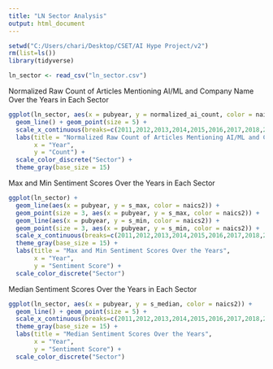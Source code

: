 ---
title: "LN Sector Analysis"
output: html_document
---

```{r}
setwd("C:/Users/chari/Desktop/CSET/AI Hype Project/v2")
rm(list=ls())
library(tidyverse)
```

```{r}
ln_sector <- read_csv("ln_sector.csv")
```


Normalized Raw Count of Articles Mentioning AI/ML and Company Name Over the Years in Each Sector
```{r}
ggplot(ln_sector, aes(x = pubyear, y = normalized_ai_count, color = naics2)) + 
  geom_line() + geom_point(size = 5) +
  scale_x_continuous(breaks=c(2011,2012,2013,2014,2015,2016,2017,2018,2019)) +
  labs(title = "Normalized Raw Count of Articles Mentioning AI/ML and Company Name",
       x = "Year",
       y = "Count") +
  scale_color_discrete("Sector") +
  theme_gray(base_size = 15)
```


Max and Min Sentiment Scores Over the Years in Each Sector
```{r}
ggplot(ln_sector) + 
  geom_line(aes(x = pubyear, y = s_max, color = naics2)) + 
  geom_point(size = 3, aes(x = pubyear, y = s_max, color = naics2)) +
  geom_line(aes(x = pubyear, y = s_min, color = naics2)) +
  geom_point(size = 3, aes(x = pubyear, y = s_min, color = naics2)) +
  scale_x_continuous(breaks=c(2011,2012,2013,2014,2015,2016,2017,2018,2019)) +
  theme_gray(base_size = 15) +
  labs(title = "Max and Min Sentiment Scores Over the Years",
       x = "Year",
       y = "Sentiment Score") +
  scale_color_discrete("Sector")
```


Median Sentiment Scores Over the Years in Each Sector
```{r}
ggplot(ln_sector, aes(x = pubyear, y = s_median, color = naics2)) +
  geom_line() + geom_point(size = 5) +
  scale_x_continuous(breaks=c(2011,2012,2013,2014,2015,2016,2017,2018,2019)) +
  theme_gray(base_size = 15) +
  labs(title = "Median Sentiment Scores Over the Years",
       x = "Year",
       y = "Sentiment Score") +
  scale_color_discrete("Sector")
```

